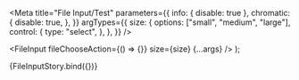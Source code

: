 

<Meta
  title="File Input/Test"
  parameters={{
    info: { disable: true },
    chromatic: {
      disable: true,
    },
  }}
  argTypes={{
    size: {
      options: ["small", "medium", "large"],
      control: {
        type: "select",
      },
    },
  }}
/>

  <FileInput fileChooseAction={() => {}} size={size} {...args} />
);

<Preview>
  <Story
    name="default"
    args={{
      size: "medium",
      disabled: false,
      error: "",
      isUploading: false,
      allowMultiple: false,
      draggable: false,
      dragPlaceholder: "",
      label: "File input",
    }}
  >
    {FileInputStory.bind({})}
  </Story>
</Preview>

